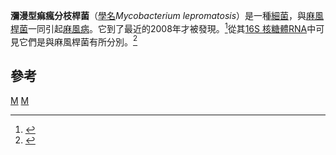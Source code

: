 {{noteTA
|T=zh-hans:弥漫型麻风分枝杆菌; zh-hk:瀰漫型痲瘋分枝桿菌; zh-tw:瀰漫型麻風分枝桿菌;
|1=zh-hans:麻风杆菌; zh-hk:痲瘋桿菌; zh-tw:麻風桿菌;
|2=zh-hans:麻风病; zh-hk:痲瘋病; zh-tw:漢生病;
|3=zh-hans:弥漫型麻风分枝杆菌; zh-hk:瀰漫型痲瘋分枝桿菌; zh-tw:瀰漫型麻風分枝桿菌;
}}
{{Speciesbox
| taxon = Mycobacterium lepromatosis
| binomial_authority = 
}}
'''瀰漫型痲瘋分枝桿菌'''（[[學名|學名]]''Mycobacterium lepromatosis''）是一種[[細菌|細菌]]，與[[麻風桿菌|麻風桿菌]]一同引起[[麻風病|麻風病]]。它到了最近的2008年才被發現。<ref>{{Cite journal|author=Han, X. Y., Seo, Y. H., Sizer, K. C., Schoberle, T., May, G. S., Spencer, J. S., Li, W., Nair, R. G.|title=A new Mycobacterium species causing diffuse lepromatous leprosy|url=https://archive.org/details/sim_american-journal-of-clinical-pathology_2008-12_130_6/page/856|journal=Am. J. Clin. Pathol.|year=2008|volume=130|issue=6|pages=856-64}}</ref>從其[[16S_核糖體RNA|16S 核糖體RNA]]中可見它們是與麻風桿菌有所分別。<ref>{{Cite journal|author=Han, X. Y., Sizer, K. C., Thompson, E. J., Kabanja, J., Li, J., Hu, P., Gómez-Valero, L., Silva, F. J.|title=Comparative sequence analysis of ''Mycobacterium leprae'' and the new leprosy-causing ''Mycobacterium lepromatosis''|url=https://archive.org/details/sim_journal-of-bacteriology_2009-10_191_19/page/6067|journal=J. Bacteriol|year=2009|volume=191|issue=19|pages=6067-74}}</ref>

==參考==
{{reflist}}

{{Taxonbar}}
[[Category:分枝杆菌属|M]]
[[Category:革兰氏阳性菌|M]]